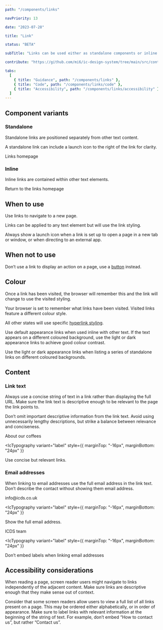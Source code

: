 ```yaml
---
path: "/components/links"

navPriority: 13

date: "2023-07-28"

title: "Link"

status: "BETA"

subTitle: "Links can be used either as standalone components or inline with text."

contribute: "https://github.com/mi6/ic-design-system/tree/main/src/content/structured/components/links"

tabs:
  [
    { title: "Guidance", path: "/components/links" },
    { title: "Code", path: "/components/links/code" },
    { title: "Accessibility", path: "/components/links/accessibility" },
  ]
---
```



## Component variants

### Standalone

Standalone links are positioned separately from other text content.

A standalone link can include a launch icon to the right of the link for clarity.

<ComponentPreview>
  <IcTypography>
    <IcLink href="/components/links" target="_blank">
      Links homepage
    </IcLink>
  </IcTypography>
</ComponentPreview>

### Inline

Inline links are contained within other text elements.

<ComponentPreview>
  <IcTypography>
    Return to the <IcLink href="/components/links">links homepage</IcLink>
  </IcTypography>
</ComponentPreview>

## When to use

Use links to navigate to a new page.

Links can be applied to any text element but will use the link styling.

Always show a launch icon when a link is set up to open a page in a new tab or window, or when directing to an external app.

<DoDontCaution
  imageSrc={linksFig1}
  imageAlt="An example of a link labelled ‘Fairtrade Foundation” featuring a ‘launch’ icon to denote it will open a new tab or page."
  caption="Always include an external link icon formed by a square and an arrow when directing users to an external address."
  state="good"
/>

<DoDontCaution
  imageSrc={linksFig2}
  imageAlt="An example of a link labelled ‘Fairtrade Foundation” not featuring an external link icon."
  caption="Don’t use a default link for links which open a new tab or website."
  state="bad"
/>

## When not to use

Don’t use a link to display an action on a page, use a [button](/components/buttons) instead.

<DoubleDoDontCaution>
  <DoDontCaution
    imageSrc={linksFig3}
    imageAlt="An image of an example form featuring a group of radio buttons, with a submit button at the end."
    caption="Use a button when displaying a clickable action."
    state="good"
  />
  <DoDontCaution
    imageSrc={linksFig4}
    imageAlt="An image of an example form featuring a group of radio buttons, and a link labelled ‘Submit’ at the end."
    caption="Don’t use a link to initiate an action."
    state="bad"
  />
</DoubleDoDontCaution>

## Colour

Once a link has been visited, the browser will remember this and the link will change to use the visited styling.

Your browser is set to remember what links have been visited. Visited links feature a different colour style.

All other states will use specific [hyperlink styling](/styles/colour#links).

Use default appearance links when used inline with other text. If the text appears on a different coloured background, use the light or dark appearance links to achieve good colour contrast.

<DoubleDoDontCaution>
  <DoDontCaution
    imageSrc={linksFig5}
    imageAlt="An example paragraph with black text, featuring an inline link with blue colour styling."
    caption="When using inline links, always use a different colour to the adjacent text."
    state="good"
  />
  <DoDontCaution
    imageSrc={linksFig6}
    imageAlt="An example paragraph with black text, featuring an inline link the same colour styling."
    caption="Avoid using the same link appearance as the adjacent text. Only use the same appearance if the text is used on a dark background."
    state="bad"
  />
</DoubleDoDontCaution>

Use the light or dark appearance links when listing a series of standalone links on different coloured backgrounds.

<DoDontCaution
  imageSrc={linksFig7}
  imageAlt="An image of a footer with two navigation groups titled ‘Services’ and ‘Policy’ which house a list of several standalone links. Every text element in the footer is white, including the hyperlinks."
  caption="Use light appearance links when displaying standalone links on a dark background."
  state="good"
/>

## Content

### Link text

Always use a concise string of text in a link rather than displaying the full URL. Make sure the link text is descriptive enough to be relevant to the page the link points to.

Don’t omit important descriptive information from the link text. Avoid using unnecessarily lengthy descriptions, but strike a balance between relevance and conciseness.

<ComponentPreview state="good" caption="test">
  <IcLink href="#">About our coffees</IcLink>
</ComponentPreview>

<IcTypography
  variant="label"
  style={{ marginTop: "-16px", marginBottom: "24px" }}
>
  Use concise but relevant links.
</IcTypography>

<DoDontCaution
  imageSrc={linksFig8}
  imageAlt="An example of three links. One reads ‘www.coffeeshop.com/about-our-coffees', the second reads ‘Let us tell you all about our speciality coffees’, and the third reads ‘Coffees’."
  caption="Don’t use URLs in the link text, don’t use unnecessarily long link text, and don’t omit important descriptive information."
  state="bad"
/>

### Email addresses

When linking to email addresses use the full email address in the link text. Don’t describe the contact without showing them email address.

<ComponentPreview state="good">
  <IcLink href="mailto:info@icds.co.uk">info@icds.co.uk</IcLink>
</ComponentPreview>

<IcTypography
  variant="label"
  style={{ marginTop: "-16px", marginBottom: "24px" }}
>
  Show the full email address.
</IcTypography>

<ComponentPreview state="bad">
  <IcLink href="mailto:info@icds.co.uk">ICDS team</IcLink>
</ComponentPreview>

<IcTypography
  variant="label"
  style={{ marginTop: "-16px", marginBottom: "24px" }}
>
  Don’t embed labels when linking email addresses
</IcTypography>

## Accessibility considerations

When reading a page, screen reader users might navigate to links independently of the adjacent content. Make sure links are descriptive enough that they make sense out of context.

Consider that some screen readers allow users to view a full list of all links present on a page. This may be ordered either alphabetically, or in order of appearance. Make sure to label links with relevant information at the beginning of the string of text. For example, don’t embed “How to contact us”, but rather “Contact us”.
